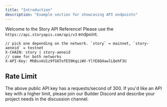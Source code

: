 ```yaml
---
title: "Introduction"
description: "Example section for showcasing API endpoints"
---
```


Welcome to the Story API Reference! Please use the `https://api.storyapis.com/api/v3` endpoint.

```http Headers
// pick one depending on the network. `story` = mainnet, `story-aeneid` = testnet
X-CHAIN: story | story-aeneid
// same for both networks
X-API-Key: MhBsxkU1z9fG6TofE59KqiiWV-YlYE8Q4awlLQehF3U
```

## Rate Limit

The above public API key has a requests/second of 300. If you'd like an API key with a higher limit, please join our Builder Discord and describe your project needs in the discussion channel.

